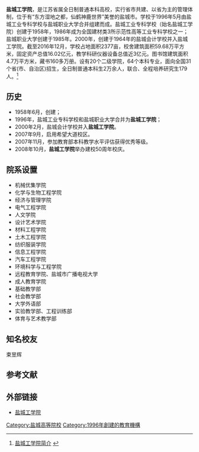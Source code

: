 {{高校
|name=盐城工学院
|EnglishName = Yancheng Institute of Technology
|image=
|logo=
|motto=
|rector=叶美兰
|type=公办
|established=1958年
|location=|students=
|staff=1403人
|campus=
|address=盐城市亭湖区迎宾大道9号
|telephone=0515-88168666
|area=
|sports=
|website=http://www.ycit.cn
}}
'''盐城工学院'''，是江苏省属全日制普通本科高校，实行省市共建、以省为主的管理体制，位于有“东方湿地之都，仙鹤神鹿世界”美誉的盐城市。学校于1996年5月由盐城工业专科学校与盐城职业大学合并组建而成。盐城工业专科学校（始名盐城工学院）创建于1958年，1986年成为全国建材类3所示范性高等工业专科学校之一；盐城职业大学创建于1985年。2000年，创建于1964年的盐城会计学校并入盐城工学院。截至2016年12月，学校占地面积2377亩，校舍建筑面积59.68万平方米，固定资产总值16.02亿元，教学科研仪器设备总值近3亿元。图书馆建筑面积4.7万平方米，藏书160多万册。设有20个二级学院，64个本科专业，面向全国31个省(市、自治区)招生，全日制普通本科生2万余人，联合、全程培养研究生179人。<ref>[http://www.ycit.cn/ycitgk/ShowArticle.asp?ArticleID=18 盐城工学院简介] {{Wayback|url=http://www.ycit.cn/ycitgk/ShowArticle.asp?ArticleID=18 |date=20101205034436 }}</ref>

==历史==
*1958年6月，创建；
*1996年，盐城工业专科学校和盐城职业大学合并为'''盐城工学院'''；
*2000年2月，盐城会计学校并入'''盐城工学院'''。
*2007年9月，启用希望大道校区。
*2007年11月，参加教育部本科教学水平评估获得优秀等级。
*2008年10月，'''盐城工学院'''举办建校50周年校庆。

==院系设置==
* 机械优集学院
* 化学与生物工程学院
* 经济与管理学院
* 电气工程学院
* 人文学院
* 设计艺术学院
* 材料工程学院
* 土木工程学院
* 纺织服装学院
* 信息工程学院
* 汽车工程学院
* 环境科学与工程学院
* 远程教育学院、盐城市广播电视大学
* 成人教育学院
* 基础教学部
* 社会教学部
* 大学外语部
* 实验教学部、工程训练部
* 体育与艺术教学部
==知名校友==
束昱辉

==参考文献==
{{reflist}}
==外部链接==
*[http://www.ycit.cn 盐城工学院] {{Wayback|url=http://www.ycit.cn/ |date=20210401211610 }}

{{Univ-stub}}

{{江苏高等院校|nocat}}
{{江苏各地区高校教学联合体|nocat}}
[[Category:盐城高等院校|Category:盐城高等院校]]
[[Category:1996年創建的教育機構|Category:1996年創建的教育機構]]